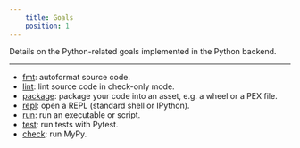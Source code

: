 ```yaml
---
    title: Goals
    position: 1
---
```


Details on the Python-related goals implemented in the Python backend.

---

- [fmt](doc:python-fmt-goal): autoformat source code.
- [lint](doc:python-lint-goal): lint source code in check-only mode.
- [package](doc:python-package-goal): package your code into an asset, e.g. a wheel or a PEX file.
- [repl](doc:python-repl-goal): open a REPL (standard shell or IPython).
- [run](doc:python-run-goal): run an executable or script.
- [test](doc:python-test-goal): run tests with Pytest.
- [check](doc:python-check-goal): run MyPy.